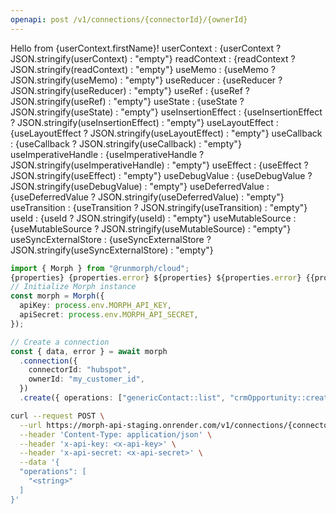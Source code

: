 ```yaml
---
openapi: post /v1/connections/{connectorId}/{ownerId}
---
```



<MorphCloudInstallCmd />

Hello from {userContext.firstName}!
userContext : {userContext ? JSON.stringify(userContext) : "empty"}
readContext : {readContext ? JSON.stringify(readContext) : "empty"}
useMemo : {useMemo ? JSON.stringify(useMemo) : "empty"}
useReducer : {useReducer ? JSON.stringify(useReducer) : "empty"}
useRef : {useRef ? JSON.stringify(useRef) : "empty"}
useState : {useState ? JSON.stringify(useState) : "empty"}
useInsertionEffect : {useInsertionEffect ? JSON.stringify(useInsertionEffect) : "empty"}
useLayoutEffect : {useLayoutEffect ? JSON.stringify(useLayoutEffect) : "empty"}
useCallback : {useCallback ? JSON.stringify(useCallback) : "empty"}
useImperativeHandle : {useImperativeHandle ? JSON.stringify(useImperativeHandle) : "empty"}
useEffect : {useEffect ? JSON.stringify(useEffect) : "empty"}
useDebugValue : {useDebugValue ? JSON.stringify(useDebugValue) : "empty"}
useDeferredValue : {useDeferredValue ? JSON.stringify(useDeferredValue) : "empty"}
useTransition : {useTransition ? JSON.stringify(useTransition) : "empty"}
useId : {useId ? JSON.stringify(useId) : "empty"}
useMutableSource : {useMutableSource ? JSON.stringify(useMutableSource) : "empty"}
useSyncExternalStore : {useSyncExternalStore ? JSON.stringify(useSyncExternalStore) : "empty"}

<RequestExample userContext={true}>

```typescript TypeScript
import { Morph } from "@runmorph/cloud";
{properties} {properties.error} ${properties} ${properties.error} {{properties}} {{properties.error}}
// Initialize Morph instance
const morph = Morph({
  apiKey: process.env.MORPH_API_KEY,
  apiSecret: process.env.MORPH_API_SECRET,
});

// Create a connection
const { data, error } = await morph
  .connection({
    connectorId: "hubspot",
    ownerId: "my_customer_id",
  })
  .create({ operations: ["genericContact::list", "crmOpportunity::create"] });
```

```bash cURL
curl --request POST \
  --url https://morph-api-staging.onrender.com/v1/connections/{connectorId}/{ownerId} \
  --header 'Content-Type: application/json' \
  --header 'x-api-key: <x-api-key>' \
  --header 'x-api-secret: <x-api-secret>' \
  --data '{
  "operations": [
    "<string>"
  ]
}'
```

</RequestExample>
